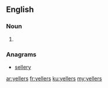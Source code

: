 ==English==

===Noun===
{{head|en|plural}}

# {{plural of|yeller|lang=en}}

===Anagrams===
* [[sellery#English|sellery]]

[[ar:yellers]]
[[fr:yellers]]
[[ku:yellers]]
[[my:yellers]]
